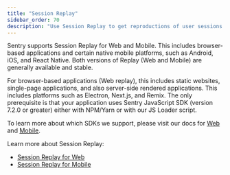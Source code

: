 ```yaml
---
title: "Session Replay"
sidebar_order: 70
description: "Use Session Replay to get reproductions of user sessions to improve your app experience."
---
```


Sentry supports Session Replay for Web and Mobile. This includes browser-based applications and certain native mobile platforms, such as Android, iOS, and React Native. Both versions of Replay (Web and Mobile) are generally available and stable.

For browser-based applications (Web replay), this includes static websites, single-page applications, and also server-side rendered applications. This includes platforms such as Electron, Next.js, and Remix. The only prerequisite is that your application uses Sentry JavaScript SDK (version 7.2.0 or greater) either with NPM/Yarn or with our JS Loader script.

To learn more about which SDKs we support, please visit our docs for [Web](/web/getting-started/#supported-sdks) and [Mobile](mobile/#sdks-supported).

Learn more about Session Replay:

* [Session Replay for Web](web/)
* [Session Replay for Mobile](mobile/)
